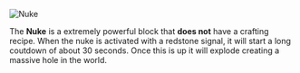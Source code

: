 ![Nuke](/mods/techreborn/nuke.png)

The **Nuke** is a extremely powerful block that
**does not** have a crafting recipe. When the nuke is activated with
a redstone signal, it will start a long coutdown of about 30 seconds.
Once this is up it will explode creating a massive hole in the world.
